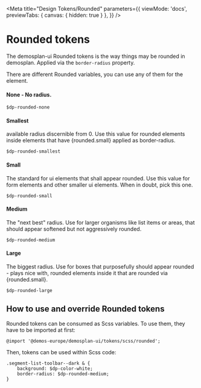 
<Meta
  title="Design Tokens/Rounded"
  parameters={{
    viewMode: 'docs',
    previewTabs: {
      canvas: {
        hidden: true
      }
    },
  }} />


# Rounded tokens

The demosplan-ui Rounded tokens is the way things may be rounded in demosplan. Applied via the `border-radius` property.

There are different Rounded variables, you can use any of them for the element.

#### None - No radius.
```
$dp-rounded-none
```

#### Smallest
available radius discernible from 0. Use this value for rounded elements inside elements that have {rounded.small} applied as border-radius.
```
$dp-rounded-smallest
```

#### Small
The standard for ui elements that shall appear rounded. Use this value for form elements and other smaller ui elements. When in doubt, pick this one.
```
$dp-rounded-small
```

#### Medium
The "next best" radius. Use for larger organisms like list items or areas, that should appear softened but not aggressively rounded.
```
$dp-rounded-medium
```

#### Large
The biggest radius. Use for boxes that purposefully should appear rounded - plays nice with, rounded elements inside it that are rounded via {rounded.small}.
```
$dp-rounded-large
```

## How to use and override Rounded tokens

Rounded tokens can be consumed as Scss variables. To use them, they have to be imported at first:

```
@import '@demos-europe/demosplan-ui/tokens/scss/rounded';
```

Then, tokens can be used within Scss code:

```
.segment-list-toolbar--dark & {
    background: $dp-color-white;
    border-radius: $dp-rounded-medium;
}
```
